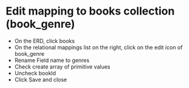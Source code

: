 
# Edit mapping to books collection (book_genre)


- On the ERD, click books
- On the relational mappings list on the right, click on the edit icon of book_genre
- Rename Field name to genres
- Check create array of primitive values
- Uncheck bookId
- Click Save and close



<Screenshot url="https://www.mongodb.com/products/tools/relational-migrator" src="img/160-image-001.png" alt="Screenshot of the connect modal" />

